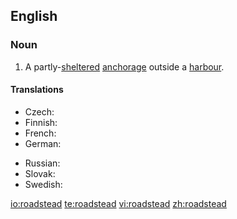 ==English==
{{wikipedia}}

===Noun===
{{en-noun}}

# A partly-[[sheltered]] [[anchorage]] outside a [[harbour]].

====Translations====
{{trans-top|partly-sheltered anchorage outside a harbour}}
* Czech: {{t+|cs|rejda|f}}
* Finnish: {{t+|fi|reti}}
* French: {{t+|fr|rade}}
* German: {{t|de|Reede}}
{{trans-mid}}
* Russian: {{t|ru|рейд}}
* Slovak: {{t-|sk|rejda|f}}
* Swedish: {{t+|sv|redd}}
{{trans-bottom}}

[[io:roadstead]]
[[te:roadstead]]
[[vi:roadstead]]
[[zh:roadstead]]